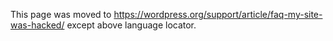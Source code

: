 {{Languages|
{{en|{{FULLPAGENAME}}}}
{{ja|FAQ/ハッキング・クラッキング被害}}
{{pt-br|Site Invadido}}
{{zh-cn|FAQ/貌似我的网站被黑了，救命！}}
{{ru|ЧАВО/Сайт взломали}}
}}
This page was moved to https://wordpress.org/support/article/faq-my-site-was-hacked/ except above language locator.
<!--
==Help I think I've been hacked==

Suffering a hack can be one of the more frustrating experiences you'll have on your online journey. Like most things however, taking a pragmatic approach can help you maintain your sanity. While also moving beyond the issues with as little impact as possible. 

A hack is a very ambiguous term, which in it of itself will provide little insights into what exactly happened. To ensure you get the help you need via the forums, be sure to understand the specific symptoms that lead you to believe you've been hacked. These are otherwise known as Indicators of Compromise (IoC). 

A couple of IoC's that are clear indicators of a hack include: 

* Website is blacklisted by Google, Bing, etc..
* Host has disabled your website
* Website has been flagged for distributing malware
* Readers complaining that their desktop AV's are flagging your site
* Contacted that your website is being used to attack other sites
* Notice behavior that was not authorized (i.e., creation of new users, etc...)
* You can visibly see that your site has been hacked when you open it in the browser (eg. website being redirected etc.)

Not all hacks are created equal, so when engaging in the forums please keep this in mind. If you can better understand the symptoms the teams will be better equipped to provide help. 

Below you will find a series of steps that are designed to help you start working through the post-hack process. They are not all encompassing as it would be impractical to account for every scenario, but they are designed to help you think through the process.

==Some steps to take==

; Stay calm.
: When addressing a security issue, as a website owner, you're likely experiencing an undue amount of stress. It's often the most vulnerable you have found yourself since being on line and it's contrary to what every one told you, "Hey, WordPress is Easy!!"

: The good news is that all is not lost! Yes, you might lose some money. Yes, you might take a hit against your brand. Yes, you will recover from this. 

: So, yes, take a step back and compose yourself. Doing so will allow you to more effectively take control of the situation and allow you to recover your online presence. 

; Document.
The first actionable step you should take post-compromise is documentation. Take a moment to document what you're experiencing, and if possible times. A couple of things you want to keep in mind: 

* What are you seeing that leads you to believe you are hacked?
* What time did you notice this issue? What timezone? 
* What actions have you taken recently? Was a new plugin installed? Did you make a change to a theme? Modify a widget?

You are creating the baseline for what is recognized as an incident report. Whether you are planning to perform the incident response yourself, or engage a professional organization, this document will prove invaluable over time. 

Recommend taking a moment to annotate details of your host environment as well. It will be required at some point during the incident response process. 

; Scan your website.
: When scanning your website you have a few different ways to do this, you can use external remote scanners or application level scanners. Each are designed to look and report on different things. No one solution is the best approach, but together you improve your odds greatly. 

: Application Based Scanners (Plugins):

*[https://wordpress.org/plugins/quttera-web-malware-scanner/ Quettera]
*[https://wordpress.org/plugins/gotmls/ GOTMLS]
*[https://wordpress.org/plugins/wordfence/ WordFence]
*[https://wordpress.org/plugins/sucuri-scanner/ Sucuri]

Remote Based Scanners (Crawlers):

*[https://virustotal.com/ VirusTotal]
*[https://sitecheck.sucuri.net Sitecheck]
*[https://aw-snap.info/ Aw-Snap]
*[http://isithacked.com/ Cloaked Link Checker]

: There are also a number of other related security [https://wordpress.org/plugins/search.php?q=malware+scanner plugins] available in the WP repo. The ones annotated above have been around a long time and have strong communities behind each of them.

; Scan your local environment.
: In addition to scanning your website, you should start scanning your local environment. In many instances, the source of the attack / infection begins on your local box (i.e., notebook, desktop, etc...). Attackers are running trojans locally that allow them to sniff login access information to things like FTP and /wp-admin that allow them to log in as the site owner. 

: Make sure you run a full anti-virus/malware scan on your local machine. Some viruses are good at detecting AV software and hiding from them. So maybe try a different one. This advice extends to both Windows, OS X and Linux machines. 

; Check with your hosting provider.
: The hack may have affected more than just your site, especially if you are using shared hosting.  It is worth checking with your hosting provider in case they are taking steps or need to.  Your hosting provider might also be able to confirm if a hack is an actual hack or a loss of service, for example.

: One very serious implication of a hack these days is around Email blacklisting. This seems to be happening more and more. As websites are abused to send out SPAM emails, Email Blacklist authorities are flagging the website IP's and those IP's are often associated with the same server being used for email. The best thing you can do is look at Email providers like [https://www.google.com/enterprise/apps/business/index.html Google Apps] when it comes to your business needs. 

; Be Mindful of Website Blacklists.
: [https://sucuri.net/guides/what-is-google-blacklist Google Blacklist] issues can be detrimental to your brand. They currently blacklist somewhere in the neighborhood of 9,500 to 10,000 websites a day. This number grows daily. There are various forms of warnings, from large splash pages warning users to stay away, to more subtle warnings that pop up in your Search Engine Result Pages (SERPs). 

: Although Google is one of the more prominent ones, there are a number of other blacklist entities like Bing, Yahoo and a wide range of Desktop AntiVirus applications. Understand that your clients / website visitors may leverage any number of tools and any one of them could be causing the issue. 

: It's recommended that you register your site with the various online webmaster consoles like:

*[https://www.google.com/webmasters/ Google Search Console]
*[https://www.bing.com/toolbox/webmaster Bing Webmaster] 
*[https://webmaster.yandex.com/ Yandex Webmaster]
*[https://safeweb.norton.com/tags/show?tag=WebMaster Norton Webmaster]

; Improve your Access Controls.
: You will often hear folks talking about updating things like Passwords. Yes, this is a very important piece, but it's one small piece in a much larger problem. We need improve our overall posture when it comes to access control. This means using Complex, Long and Unique passwords for starters. The best recommendation is to use a Password Generator like those found in apps like [https://agilebits.com/onepassword 1Password] and [https://lastpass.com/ LastPass].

: Remember that this includes changing all access points. When we say access points we mean things like FTP / SFTP, WP-ADMIN, CPANEL (or any other administrator panel you use with your host) and MYSQL.

: This also extends beyond your user, and must include all users that have access to the environment. 

: It is also recommended to consider using some form of [https://halfelf.org/2013/two-factor-authentication/ Two Factor / Multi-Factor authentication system]. In it's most basic form, it introduces, and requires, a second form of authentication when logging into your WordPress instance. 

: Some of the plugins available to assist you with this include:

*[https://wordpress.org/plugins/duo-wordpress/ Duo] 
*[https://wordpress.org/plugins/rublon/ Rublon]
*[https://wordpress.org/plugins/two-factor/ Two-Factor]

; Reset all Access. 
: Once you identify a hack, one of the first steps you will want to do is lock things down so that you can minimize any additional changes. The first place to start is with your users. You can do this by forcing a global password reset for all users, especially administrators.

: Here is a plugin that can assist with this step:

*[https://wordpress.org/plugins/better-wp-security/ iThemes Security]
*[https://wordpress.org/plugins/force-strong-passwords/ Force Strong Passwods]

: You also want to clear any users that might be actively logged into WordPress. You do this by updating the secret keys in wp-config. You will need to create a new set here: [https://api.wordpress.org/secret-key/1.1/salt/ the WordPress key generator]. Take those values then [[Editing_wp-config.php#Security_Keys|overwrite the values in your wp-config.php file]] with the new ones. This will force anyone that might still be logged in off.

; Create a Backup.
: You hopefully have a backup of your website, but if you don't, this will be a good time to [[WordPress_Backups|create one]]. Backups are a critical piece of your continuation of operations, and should be something you actively plan for moving forward. You should also ask your host what their policy is as it pertains to backups. If you do have a backup, you should be able to perform a restore and skill right into the forensics work. 

: Side note: It's important you keep regular backups of your [[Backing_Up_Your_Database|database]] and [[Backing_Up_Your_WordPress_Files|files]]. If this ever happens again.

: Regardless, before you move into the next phase of cleaning, it is recommended you take one more snapshot of the environment. Even if it's infected, depending on the type of hack, the impacts can cause a lot of issues and in the event of catastrophic failure you'll at least have that bad copy to reference. 

; Find and remove the hack.
: This will be the most daunting part of the entire process. Finding and removing the hack. The exact steps you take will be dictated by a number of factors, including, but not limited to, the symptoms provided above. How you approach the problem will be determined by your own technical aptitude working with websites and web servers. 

: To help in the process though, we've included a number of different resources that should help you in the process:

*[https://odd.blog/2008/06/08/did-your-wordpress-site-get-hacked/ Did Your WordPress Site Get Hacked?]
*[http://smackdown.blogsblogsblogs.com/2008/06/24/how-to-completely-clean-your-hacked-wordpress-installation/ How to Clean Your Hacked Install]
*[https://sucuri.net/guides/how-to-clean-hacked-wordpress How To Clean a Hacked WordPress Site]
*[http://ottopress.com/2011/how-to-cope-with-a-hacked-site/ How to Cope With a Hacked Site]
*[https://www.smashingmagazine.com/2012/10/four-malware-infections-wordpress/ Four Malware Infections]
*[https://www.wordfence.com/docs/how-to-clean-a-hacked-wordpress-site-using-wordfence/ How to Clean a WordPress Hack]

: It might be tempting to purge everything and start over. In some cases that's possible, but in many instances it's just not possible. What you can do however is reinstall certain elements of the site with little regard to impacting the core of your website. You always want to make sure you reinstall the same version of software your website is using, if you choose an older or newer one you're likely to kill your website. When reinstalling, be sure not to use the reinstall options in your WP-ADMIN. Use your FTP / SFTP application to drag and drop the versions. This will prove much more effective in the long run as those installers often only overwrite existing files, and hacks often introduce new files... You can replace the following directories safely:

*/wp-admin
*/wp-includes

: From there, it's recommended that you be more diligent in updating and replacing files as you move through wp-content as it contains your theme and plugin files. 

: The one file you will definitely want to look at is your .htaccess file. It's one of the more common files, regardless of the type of infection, that is most often updated and used for nefarious activities. This file is often located at the root of your installation folder, but can also be embedded within several other directories on the same installation. 

: Regardless of the type of infection, there are will be some common files you will want to keep an eye on during your remediation process. They include:

*index.php
*header.php
*footer.php
*function.php

: If modified, these files can usually adversely affect all page requests, making them high targets for bad actors. 

; Leverage the Community
: We often forget but we're a community based platform, this means that if you're in trouble someone in the community is likely to give a lending hand. A very good place to start if you're strapped for cash or just looking for a helping hand is the [https://wordpress.org/tags/hacked WordPress.org Hacked] or [https://wordpress.org/tags/malware Malware] forum. 

; Update!
: Once you are clean, you should [[Updating_WordPress|update your WordPress installation]] to the [https://wordpress.org/download/ latest software]. Older versions are more prone to hacks than newer versions. 

; Change the passwords again!
: Remember, you need to change the passwords for your site ''after'' making sure your site is clean. So if you only changed them when you discovered the hack, [https://codex.wordpress.org/Resetting_Your_Password change them again now]. Again remembering to use Complex, Long and Unique passwords.

; Forensics.
: Forensics is the process of understanding what happened. How did the attackers get in? The goal is to understand the attack vector a bad actor used to ensure they're unable to abuse it again. In many instances, it's very difficult for website owners to perform this type of analysis due to lack of technical knowledge and / or available data. If you do have the metadata required, then there are tools like like [http://www.ossec.net OSSEC] and [https://www.splunk.com/ splunk] that can help you synthesize the data. 


; Secure your site.
: Now that you have successfully recovered your site, secure it by implementing some (if not all) of the [[Hardening_WordPress|recommended security measures]]. 

; Can't Log Into WordPress Admin Panel
: There are times that a bad actor will hijack your administrator account[s]. This is not a reason to panic, there are a few different things you can do to regain control of your account. You can follow these steps to [[Resetting_Your_Password|reset your password]]

: Tools like [[phpMyAdmin]] and [https://www.adminer.org/ Adminer] are often made available via your hosting provider. They allow you to log into your database directly, bypassing your [[Administration Screens|Administration Screen]] and resetting your user in the users table <tt>wp_users</tt>.

: If you don't want to mess with password hashes or can't figure it out, simply update your email and go back to Login Screen, click forgot password, and wait for the email.  

; Using version control?
: If you are using version control, it can be very handy to quickly identify what has changed and to rollback to a previous version of the website. From the terminal or command line you can compare your files with the versions stored in the official WordPress repository.
$<code> svn diff .</code>

Or compare a specific file:
$<code> svn diff /path/to/filename</code>

== When Google search shows, your site was hacked ==
Please refer this document, and follow the steps.
* [https://developers.google.com/web/fundamentals/security/hacked/ If you're a site owner and you see one of these...]

==Other Resources==
* [http://ottopress.com/2009/hacked-wordpress-backdoors/ Hacked WordPress Backdoors (OttoPress)]
* [https://blog.sucuri.net/2012/08/wordpress-security-cutting-through-the-bs.html WordPress Security - Cutting Through the BS (Sucuri)]
* [http://perishablepress.com/category/security/ Security Posts (Perishable Press)]

[[FAQ|Back to FAQ]]

[[Category:Troubleshooting]]
[[Category:WordPress Help]]
-->